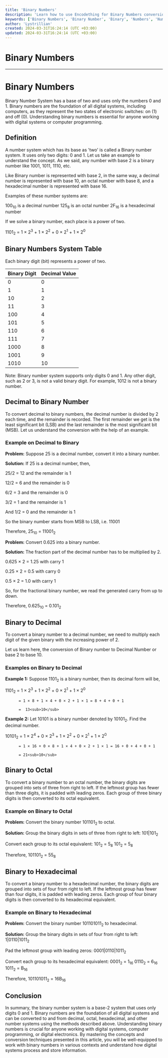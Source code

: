 ```yaml
---
title: 'Binary Numbers'
description: 'Learn how to use Encodething for Binary Numbers conversions'
keywords: ['Binary Numbers', 'Binary Number', 'Binary', 'Numbers', 'Number', 'Numerals', 'Numeral', 'Convert', 'Conversion', 'Encodething']
author: 'Lystrillian'
created: 2024-03-31T16:24:14 (UTC +03:00)
updated: 2024-03-31T16:24:14 (UTC +03:00)
---
```


# Binary Numbers
---

# Binary Numbers

Binary Number System has a base of two and uses only the numbers 0 and 1. Binary numbers are the foundation of all digital systems, including computers, as they represent the two states of electronic switches: on (1) and off (0). Understanding binary numbers is essential for anyone working with digital systems or computer programming.

## Definition

A number system which has its base as 'two' is called a Binary number system. It uses only two digits: 0 and 1. Let us take an example to understand the concept. As we said, any number with base 2 is a binary number like 1001, 1011, 1110, etc.

Like Binary number is represented with base 2, in the same way, a decimal number is represented with base 10, an octal number with base 8, and a hexadecimal number is represented with base 16.

Examples of these number systems are:

100<sub>10</sub> is a decimal number
125<sub>8</sub> is an octal number
2F<sub>16</sub> is a hexadecimal number

If we solve a binary number, each place is a power of two.

1101<sub>2</sub> = 1 × 2<sup>3</sup> + 1 × 2<sup>2</sup> + 0 × 2<sup>1</sup> + 1 × 2<sup>0</sup>

## Binary Numbers System Table

Each binary digit (bit) represents a power of two.

| Binary Digit | Decimal Value |
| ----------- | ----------- |
| 0      | 0       |
| 1   | 1        |
| 10   | 2        |
| 11      | 3       |
| 100   | 4        |
| 101      | 5       |
| 110   | 6        |
| 111      | 7       |
| 1000   | 8        |
| 1001      | 9       |
| 1010   | 10        |

Note: Binary number system supports only digits 0 and 1. Any other digit, such as 2 or 3, is not a valid binary digit. For example, 1012 is not a binary number.

## Decimal to Binary Number

To convert decimal to binary numbers, the decimal number is divided by 2 each time, and the remainder is recorded. The first remainder we get is the least significant bit (LSB) and the last remainder is the most significant bit (MSB). Let us understand the conversion with the help of an example.

### Example on Decimal to Binary

**Problem:** Suppose 25 is a decimal number, convert it into a binary number.

**Solution:** If 25 is a decimal number, then,

25/2 = 12 and the remainder is 1

12/2 = 6 and the remainder is 0

6/2 = 3 and the remainder is 0

3/2 = 1 and the remainder is 1

And 1/2 = 0 and the remainder is 1

So the binary number starts from MSB to LSB, i.e. 11001

Therefore, 25<sub>10</sub> = 11001<sub>2</sub>

**Problem:** Convert 0.625 into a binary number.

**Solution:** The fraction part of the decimal number has to be multiplied by 2.

0.625 × 2 = 1.25 with carry 1

0.25 × 2 = 0.5 with carry 0

0.5 × 2 = 1.0 with carry 1

So, for the fractional binary number, we read the generated carry from up to down.

Therefore, 0.625<sub>10</sub> = 0.101<sub>2</sub>

## Binary to Decimal

To convert a binary number to a decimal number, we need to multiply each digit of the given binary with the increasing power of 2. 

Let us learn here, the conversion of Binary number to Decimal Number or base 2 to base 10.

### Examples on Binary to Decimal

**Example 1:** Suppose 1101<sub>2</sub> is a binary number, then its decimal form will be,

1101<sub>2</sub> = 1 × 2<sup>3</sup> + 1 × 2<sup>2</sup> + 0 × 2<sup>1</sup> + 1 × 2<sup>0</sup>

          = 1 × 8 + 1 × 4 + 0 × 2 + 1 × 1 = 8 + 4 + 0 + 1

          =  13<sub>10</sub>

**Example 2:** Let 10101 is a binary number denoted by 10101<sub>2</sub>. Find the decimal number.

10101<sub>2</sub> = 1 × 2<sup>4</sup> + 0 × 2<sup>3</sup> + 1 × 2<sup>2</sup> + 0 × 2<sup>1</sup> + 1 × 2<sup>0</sup>

          = 1 × 16 + 0 × 8 + 1 × 4 + 0 × 2 + 1 × 1 = 16 + 0 + 4 + 0 + 1

          = 21<sub>10</sub>

## Binary to Octal

To convert a binary number to an octal number, the binary digits are grouped into sets of three from right to left. If the leftmost group has fewer than three digits, it is padded with leading zeros. Each group of three binary digits is then converted to its octal equivalent.

### Example on Binary to Octal

**Problem:** Convert the binary number 101101<sub>2</sub> to octal.

**Solution:** Group the binary digits in sets of three from right to left:
101|101<sub>2</sub>

Convert each group to its octal equivalent:
101<sub>2</sub> = 5<sub>8</sub>
101<sub>2</sub> = 5<sub>8</sub>

Therefore, 101101<sub>2</sub> = 55<sub>8</sub>

## Binary to Hexadecimal

To convert a binary number to a hexadecimal number, the binary digits are grouped into sets of four from right to left. If the leftmost group has fewer than four digits, it is padded with leading zeros. Each group of four binary digits is then converted to its hexadecimal equivalent.

### Example on Binary to Hexadecimal

**Problem:** Convert the binary number 101101011<sub>2</sub> to hexadecimal.

**Solution:** Group the binary digits in sets of four from right to left:
1|0110|1011<sub>2</sub>

Pad the leftmost group with leading zeros:
0001|0110|1011<sub>2</sub>

Convert each group to its hexadecimal equivalent:
0001<sub>2</sub> = 1<sub>16</sub>
0110<sub>2</sub> = 6<sub>16</sub>
1011<sub>2</sub> = B<sub>16</sub>

Therefore, 101101011<sub>2</sub> = 16B<sub>16</sub>

## Conclusion

In summary, the binary number system is a base-2 system that uses only digits 0 and 1. Binary numbers are the foundation of all digital systems and can be converted to and from decimal, octal, hexadecimal, and other number systems using the methods described above. Understanding binary numbers is crucial for anyone working with digital systems, computer programming, or digital electronics. By mastering the concepts and conversion techniques presented in this article, you will be well-equipped to work with binary numbers in various contexts and understand how digital systems process and store information.